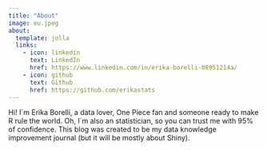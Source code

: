 ```yaml
---
title: "About"
image: eu.jpeg
about:
  template: jolla
  links:
    - icon: linkedin
      text: LinkedIn
      href: https://www.linkedin.com/in/erika-borelli-08951214a/
    - icon: github
      text: Github
      href: https://github.com/erikastats
---
```


Hi! I´m Erika Borelli, a data lover, One Piece fan and someone ready to make R rule the world. Oh, I´m also an statistician, so you can trust me with 95% of confidence. This blog was created to be my data knowledge improvement journal (but it will be mostly about Shiny).
